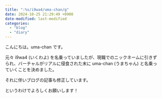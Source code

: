```yaml
---
title: ":%s/i9wa4/uma-chan/g"
date: 2024-10-25 21:29:49 +0900
date-modified: last-modified
categories:
  - "blog"
  - "diary"
---
```


こんにちは。uma-chan です。

元々 i9wa4 (いくわよ) を名乗っていましたが、現職でのニックネームに引きずられ、バーチャルがリアルに侵食された末に uma-chan (うまちゃん) と名乗っていくことを決めました。

それに伴いブログの記事も修正しています。

というわけでよろしくお願いします！
